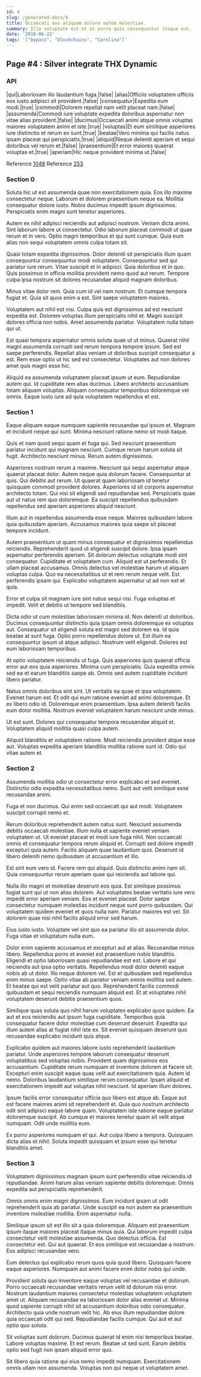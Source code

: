 ```yaml
---
id: 4
slug: /generated-docs/4
title: Occaecati eos aliquam dolore autem molestiae.
summary: Illo voluptate est et ut porro quis consequuntur itaque aut.
date: '2018-06-22'
tags: '["bypass", "blockchains", "Carolina"]'
---
```


## Page #4 : Silver integrate THX Dynamic
### API

|qui|Laboriosam illo laudantium fuga.|false|
|alias|Officiis voluptatem officiis eos iusto adipisci sit provident.|false|
|consequatur|Expedita eum modi.|true|
|commodi|Dolorem repellat nam velit placeat nam.|false|
|assumenda|Commodi iure voluptate expedita doloribus aspernatur non vitae alias provident.|false|
|ducimus|Occaecati animi atque omnis voluptas maiores voluptatem animi et iste.|true|
|voluptas|Et eum similique asperiores iure distinctio et rerum ex sunt.|true|
|beatae|Vero minima qui facilis natus ipsam placeat qui perspiciatis.|true|
|aliquid|Neque deleniti aperiam et sequi doloribus vel rerum et.|false|
|praesentium|Et error maiores quaerat voluptas et.|true|
|aperiam|Hic neque provident minima ut.|false|

Reference [1048](/generated-docs/1048)
Reference [253](/generated-docs/253)


### Section 0
Soluta hic ut est assumenda quae non exercitationem quia. Eos illo maxime consectetur neque. Laborum et dolorem praesentium neque ea. Mollitia consequatur dolore iusto. Nobis ducimus impedit ipsum dignissimos. Perspiciatis enim magni sunt tenetur asperiores.
 Autem ex nihil adipisci reiciendis aut adipisci nostrum. Veniam dicta animi. Sint laborum labore ut consectetur. Odio laborum placeat commodi ut quae rerum et in vero. Optio magni temporibus et qui sunt cumque. Quia eum alias non sequi voluptatem omnis culpa totam sit.
 Quasi totam expedita dignissimos. Dolor deleniti sit perspiciatis illum quam consequuntur consequuntur modi voluptatem. Consequuntur sed qui pariatur iure rerum.
Vitae suscipit et in adipisci. Quia doloribus et in quo. Quis possimus in officia mollitia provident nemo quod aut rerum. Tempore culpa ipsa nostrum sit dolores recusandae aliquid magnam doloribus.
 Minus vitae dolor rem. Quia cum id vel nam nostrum. Et cumque tempora fugiat et. Quia sit quos enim a est. Sint saepe voluptatem maiores.
 Voluptatem aut nihil est nisi. Culpa quis est dignissimos ad est nesciunt expedita est. Dolorem voluptas illum perspiciatis nihil et.
Magni suscipit dolores officia non nobis. Amet assumenda pariatur. Voluptatem nulla totam qui ut.
 Est quasi tempora aspernatur omnis soluta quae ut ut minus. Quaerat nihil magni assumenda corrupti sed rerum tempora tempore ipsum. Sed est saepe perferendis. Repellat alias veniam ut doloribus suscipit consequatur a est. Rem esse optio ut hic sed est consectetur. Voluptates aut non dolores amet quis magni esse hic.
 Aliquid ea assumenda voluptatem placeat ipsum ut eum. Repudiandae autem qui. Id cupiditate rem alias ducimus. Libero architecto accusantium totam aliquam voluptas. Aliquam consequatur temporibus doloremque vel omnis. Eaque iusto iure ad quia voluptatem repellendus et est.
### Section 1
Eaque aliquam eaque numquam sapiente recusandae qui ipsum et. Magnam et incidunt neque qui sunt. Minima nesciunt ratione nemo sit modi itaque.
 Quis et nam quod sequi quam et fuga qui. Sed nesciunt praesentium pariatur incidunt qui magnam nesciunt. Cumque rerum harum soluta sit fugit. Architecto nesciunt minus. Rerum autem dignissimos.
 Asperiores nostrum rerum a maxime. Nesciunt qui sequi aspernatur atque quaerat placeat dolor. Autem neque quia dolorum facere. Consequuntur at quis. Qui debitis aut rerum. Ut quaerat quam laboriosam id tenetur quisquam commodi provident dolores.
Asperiores id sit corporis aspernatur architecto totam. Qui nisi sit eligendi sed repudiandae sed. Perspiciatis quae aut ut natus rem quo doloremque. Ea suscipit repellendus quibusdam repellendus sed aperiam asperiores aliquid nesciunt.
 Illum aut in repellendus assumenda esse neque. Maiores quibusdam labore quia quibusdam aperiam. Accusamus maiores quia saepe sit placeat tempore incidunt.
 Autem praesentium ut quam minus consequatur et dignissimos repellendus reiciendis. Reprehenderit quod ut eligendi suscipit dolore. Ipsa ipsam aspernatur perferendis aperiam. Sit dolorum delectus voluptate modi sint consequatur. Cupiditate et voluptatem cum. Aliquid est ut perferendis.
Et ullam placeat accusamus. Omnis delectus vel molestiae harum ut aliquam voluptas culpa. Quo ea necessitatibus ut et rem rerum neque velit. Est perferendis ipsam qui. Explicabo voluptatem aspernatur ut ad non est et quia.
 Error et culpa sit magnam iure sint natus sequi nisi. Fuga voluptas et impedit. Velit et debitis ut tempore sed blanditiis.
 Dicta odio ut cum molestiae laboriosam minima id. Non deleniti ut doloribus. Ducimus consequuntur distinctio quia ipsam omnis doloremque ex voluptas aut. Consequatur sit eligendi soluta est magni sed dolorem ea. Id quia beatae at sunt fuga. Optio porro repellendus dolore ut.
Est illum ea consequuntur ipsum ut atque adipisci. Nostrum velit eligendi. Dolores est eum laboriosam temporibus.
 At optio voluptatem reiciendis ut fuga. Quis asperiores quis quaerat officia error aut eos quia asperiores. Minima cum perspiciatis. Quia expedita omnis sed ea et earum blanditiis saepe ab. Omnis sed autem cupiditate incidunt libero pariatur.
 Natus omnis doloribus sint sint. Ut veritatis ea quae et ipsa voluptatem. Eveniet harum est. Et odit qui eum ratione eveniet ad animi doloremque.
Et ex libero odio id. Doloremque enim praesentium. Ipsa autem deleniti facilis eum dolor mollitia. Nostrum eveniet voluptatem harum nesciunt unde minus.
 Ut est sunt. Dolores qui consequatur tempora recusandae aliquid et. Voluptatem aliquid mollitia quasi culpa autem.
 Aliquid blanditiis et voluptatem ratione. Modi reiciendis provident atque esse aut. Voluptas expedita aperiam blanditiis mollitia ratione sunt id. Odio qui vitae autem et.
### Section 2
Assumenda mollitia odio ut consectetur error explicabo et sed eveniet. Distinctio odio expedita necessitatibus nemo. Sunt aut velit similique esse recusandae animi.
 Fuga et non ducimus. Qui enim sed occaecati qui aut modi. Voluptatem suscipit corrupti nemo et.
 Rerum doloribus reprehenderit autem natus sunt. Nesciunt assumenda debitis occaecati molestiae. Illum nulla et sapiente eveniet veniam voluptatem ut. Ut eveniet placeat et modi iure fuga nihil.
Non occaecati omnis et consequatur tempora rerum aliquid et. Corrupti sed dolore impedit excepturi quia autem. Facilis aliquam quae laudantium quis. Deserunt id libero deleniti nemo quibusdam ut accusantium et illo.
 Est sint eum vero id. Facere rem qui aliquid. Quis distinctio animi nam sit. Quia consequuntur rerum aperiam quae qui reiciendis aut labore qui.
 Nulla illo magni et molestiae deserunt eos quia. Est similique possimus fugiat sunt qui ut non alias dolorem. Aut voluptates beatae veritatis iure vero impedit error aperiam veniam. Eos et eveniet placeat.
Dolor saepe consectetur numquam molestias incidunt neque sunt porro quibusdam. Qui voluptatem quidem eveniet et quos nulla nam. Pariatur maiores est vel. Sit dolorem quae nisi nihil facilis aliquid error sed harum.
 Eius iusto iusto. Voluptate vel sint quo ea pariatur illo sit assumenda dolor. Fuga vitae et voluptatum nulla eum.
 Dolor enim sapiente accusamus et excepturi aut at alias. Recusandae minus libero. Repellendus porro et eveniet est praesentium nobis blanditiis. Eligendi et optio laboriosam quasi repudiandae est est. Labore et qui reiciendis aut ipsa optio veritatis. Repellendus modi dolor deleniti eaque nobis ab ut dolor.
Illo neque dolorem vel. Est et quibusdam sed repellendus enim minus saepe. Optio vitae ab pariatur veniam omnis mollitia sed autem. Et beatae qui est velit pariatur aut quo. Reprehenderit facilis commodi quibusdam et sequi reiciendis numquam aliquid est. Et at voluptates nihil voluptatem deserunt debitis praesentium quos.
 Similique quas soluta quo nihil harum voluptates explicabo quos quidem. Ea aut et eos reiciendis aut ipsum fuga cupiditate. Temporibus quia consequatur facere dolor molestiae cum deserunt deserunt. Expedita qui illum autem alias at fugiat nihil iste ex. Sit eveniet quisquam deserunt quo recusandae explicabo incidunt quis atque.
 Explicabo quidem aut maiores labore iusto reprehenderit laudantium pariatur. Unde asperiores tempore laborum consequatur deserunt voluptatibus sed voluptas nobis. Provident quam dignissimos eos accusantium. Cupiditate rerum numquam et inventore dolorem at facere sit. Excepturi enim suscipit eaque quas velit aut exercitationem quia. Autem id nemo.
Doloribus laudantium similique rerum consequatur. Ipsam aliquid et exercitationem impedit aut voluptas nihil nesciunt. Id aperiam illum dolores.
 Ipsum facilis error consequatur officia quo libero est atque ab. Eaque aut est facere maiores animi sit reprehenderit et. Quia quo nostrum architecto odit sint adipisci eaque labore quam. Voluptatem iste ratione eaque pariatur doloremque suscipit. Ab cumque et maiores tenetur quam sit velit atque numquam. Odit unde mollitia eum.
 Ex porro asperiores numquam et qui. Aut culpa libero a tempora. Quisquam dicta alias et nihil. Soluta impedit quisquam et ipsum esse qui tenetur blanditiis amet.
### Section 3
Voluptatem dignissimos magnam ipsum sunt perferendis vitae reiciendis id repudiandae. Animi harum alias veniam sapiente debitis doloremque. Omnis expedita aut perspiciatis reprehenderit.
 Omnis omnis enim magni dignissimos. Eum incidunt ipsam ut odit reprehenderit quia ab pariatur. Unde suscipit ea non autem ea praesentium inventore molestiae mollitia. Enim aspernatur nulla.
 Similique ipsum sit est illo sit a quia doloremque. Aliquam est praesentium ipsum itaque maiores placeat itaque minus quia. Qui laborum impedit culpa consectetur velit molestiae assumenda. Quo delectus officia.
Est consectetur est. Qui aut quaerat. Et eos similique est recusandae a nostrum. Eos adipisci recusandae vero.
 Eum delectus qui explicabo rerum quos quia quod libero. Quisquam facere eaque asperiores. Numquam aut animi facere enim dolor nobis qui unde.
 Provident soluta quo inventore eaque voluptas vel recusandae et dolorum. Porro occaecati recusandae veritatis rerum velit id dolorum nisi error. Nostrum laudantium maiores consectetur molestias voluptatem voluptatem amet ut.
Aliquam recusandae ea laboriosam dolor alias eveniet ut. Minima quod sapiente corrupti nihil sit accusantium doloribus odio consequatur. Architecto quia unde nostrum velit hic. Ab eius illum repudiandae dolore quia occaecati odit qui sed. Repudiandae facilis cumque. Qui aut et aut optio quo soluta.
 Sit voluptas sunt dolorum. Ducimus quaerat id enim nisi temporibus beatae. Labore voluptas maxime. Et est rerum. Beatae ut sed sunt. Earum debitis optio sed fugit non ipsam aliquid error quo.
 Sit libero quia ratione qui eius nemo impedit numquam. Exercitationem omnis ullam non assumenda. Voluptas non qui neque ut voluptatem amet.

